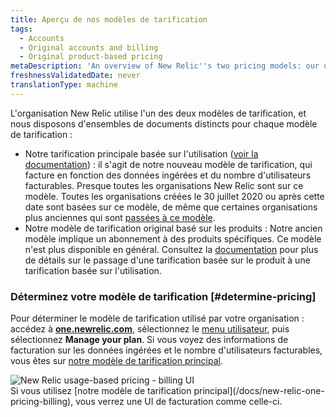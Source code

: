```yaml
---
title: Aperçu de nos modèles de tarification
tags:
  - Accounts
  - Original accounts and billing
  - Original product-based pricing
metaDescription: 'An overview of New Relic''s two pricing models: our usage-based pricing model and our original pricing model.'
freshnessValidatedDate: never
translationType: machine
---
```


L&apos;organisation New Relic utilise l&apos;un des deux modèles de tarification, et nous disposons d&apos;ensembles de documents distincts pour chaque modèle de tarification :

* Notre tarification principale basée sur l&apos;utilisation ([voir la documentation](/docs/new-relic-one-pricing-billing)) : il s&apos;agit de notre nouveau modèle de tarification, qui facture en fonction des données ingérées et du nombre d&apos;utilisateurs facturables. Presque toutes les organisations New Relic sont sur ce modèle. Toutes les organisations créées le 30 juillet 2020 ou après cette date sont basées sur ce modèle, de même que certaines organisations plus anciennes qui sont [passées à ce modèle](/docs/accounts/original-accounts-billing/original-product-based-pricing/switch-new-models/).
* Notre modèle de tarification original basé sur les produits : Notre ancien modèle implique un abonnement à des produits spécifiques. Ce modèle n&apos;est plus disponible en général. Consultez la [documentation](/docs/accounts/original-accounts-billing/original-product-based-pricing/switch-new-models/) pour plus de détails sur le passage d&apos;une tarification basée sur le produit à une tarification basée sur l&apos;utilisation.

### Déterminez votre modèle de tarification [#determine-pricing]

Pour déterminer le modèle de tarification utilisé par votre organisation : accédez à <DNT>**[one.newrelic.com](https://one.newrelic.com/all-capabilities)**</DNT>, sélectionnez le [menu utilisateur](/docs/accounts/accounts-billing/general-account-settings/intro-account-settings), puis sélectionnez <DNT>**Manage your plan**</DNT>. Si vous voyez des informations de facturation sur les données ingérées et le nombre d&apos;utilisateurs facturables, vous êtes sur [notre modèle de tarification principal](/docs/accounts/accounts-billing/new-relic-one-pricing-billing/new-relic-one-pricing-billing).

<img title="new-relic-one-pricing-plan-billing-ui.png" alt="New Relic usage-based pricing - billing UI" src="/images/accounts_screenshot-crop_billing-UI.webp" />

<figcaption>
  Si vous utilisez [notre modèle de tarification principal](/docs/new-relic-one-pricing-billing), vous verrez une UI de facturation comme celle-ci.
</figcaption>
